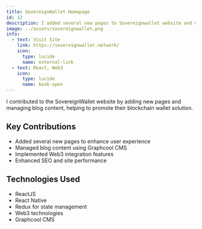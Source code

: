 ```yaml
---
title: SovereignWallet Homepage
id: 12
description: I added several new pages to Sovereignwallet website and managed blog contents in Graphcool
image: ../assets/sovereignwallet.png
info:
  - text: Visit Site
    link: https://sovereignwallet.network/
    icon:
      type: lucide
      name: external-link
  - text: React, Web3
    icon:
      type: lucide
      name: book-open
---
```


I contributed to the SovereignWallet website by adding new pages and managing blog content, helping to promote their blockchain wallet solution.

## Key Contributions

- Added several new pages to enhance user experience
- Managed blog content using Graphcool CMS
- Implemented Web3 integration features
- Enhanced SEO and site performance

## Technologies Used

- ReactJS
- React Native
- Redux for state management
- Web3 technologies
- Graphcool CMS
